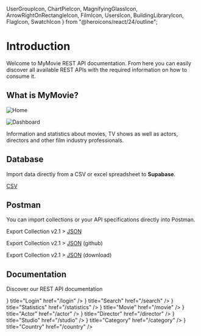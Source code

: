   UserGroupIcon,
  ChartPieIcon,
  MagnifyingGlassIcon,
  ArrowRightOnRectangleIcon,
	FilmIcon,
	UsersIcon,
	BuildingLibraryIcon,
	FlagIcon,
	SwatchIcon
} from "@heroicons/react/24/outline";

# Introduction
 
Welcome to MyMovie REST API documentation. From here you can easily discover all available REST APIs with the required information on how to consume it.

## What is MyMovie?

![Home](../public/demo2.png)

![Dashboard](../public/demo.png)

Information and statistics about movies, TV shows as well as actors, directors and other film industry professionals.

## Database

Import data directly from a CSV or excel spreadsheet to **Supabase**.

[CSV](https://github.com/wahid-ari/next-supabase-movie-docs/tree/master/public/supabase-csv)

## Postman

You can import collections or your API specifications directly into Postman.

Export Collection v2.1 > [JSON](/Next-Supabase-Movie.postman_collection.json)

Export Collection v2.1 > [JSON](https://github.com/wahid-ari/next-supabase-movie-docs/blob/master/public/Next-Supabase-Movie.postman_collection.json) (github)

Export Collection v2.1 > [JSON](https://github.com/wahid-ari/next-supabase-movie-docs/raw/master/public/Next-Supabase-Movie.postman_collection.json) (download)

## Documentation

Discover our REST API documentation

<Cards>
	<Card
		icon={
			<ArrowRightOnRectangleIcon className="w-6 h-6" />
		}
		title="Login"
		href="/login"
	/>
	<Card
		icon={
			<MagnifyingGlassIcon className="w-6 h-6" />
		}
		title="Search"
		href="/search"
	/>
	<Card
		icon={
			<ChartPieIcon className="w-6 h-6" />
		}
		title="Statistics"
		href="/statistics"
	/>
	<Card
		icon={
			<FilmIcon className="w-6 h-6" />
		}
		title="Movie"
		href="/movie"
	/>
	<Card
		icon={
			<UserGroupIcon className="w-6 h-6" />
		}
		title="Actor"
		href="/actor"
	/>
	<Card
		icon={
			<UsersIcon className="w-6 h-6" />
		}
		title="Director"
		href="/director"
	/>
	<Card
		icon={
			<BuildingLibraryIcon className="w-6 h-6" />
		}
		title="Studio"
		href="/studio"
	/>
	<Card
		icon={
			<SwatchIcon className="w-6 h-6" />
		}
		title="Category"
		href="/category"
	/>
	<Card
		icon={
			<FlagIcon className="w-6 h-6" />
		}
		title="Country"
		href="/country"
	/>
</Cards>